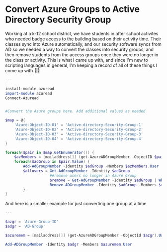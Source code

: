 # Convert Azure Groups to Active Directory Security Group


Working at a k-12 school district, we have students in after school activites who needed badge access to the building based on their activity time. Their classes sync into Azure automatically, and our security software syncs from AD so we needed a way to convert the classes into security groups, and then remove students from the access groups once they were no longer in the class or activity. This is what I came up with, and since I'm new to scripting languages in general, I'm keeping a record of all of these things I come up with 🤷‍♀️

```powershell
---

install-module azuread
import-module azuread
Connect-Azuread


#Convert the Azure groups here. Add additional values as needed

$map = @{
    'Azure-Object-ID-01' = 'Active-directory-Security-Group-1' 
    'Azure-Object-ID-02' = 'Active-directory-Security-Group-2' 
    'Azure-Object-ID-03' = 'Active-directory-Security-Group-3'  
    'Azure-Object-ID-04' = 'Active-directory-Security-Group-4'  
}

foreach($pair in $map.GetEnumerator()) {
    $azMembers = [mailaddress[]] (get-AzureADGroupMember -ObjectID $pair.Key).UserPrincipalName
    foreach($adGroup in $pair.Value) {
        Add-AdGroupMember -Identity $adGroup -Members $azMembers.User 
        $allusers = Get-AdGroupMember -Identity $adGroup
                    ##remove users no longer in Azure Group
                    $remove = Get-AdGroupMember -Identity $adGroup | Where-Object SamAccountName -NotIn $azMembers.User 
                    Remove-ADGroupMember -Identity $adGroup -Members $remove -Confirm:$false 
        } 
}
```

And here is a smaller example for just converting one group at a time 

```powershell
---

$azgr = 'Azure-Group-ID'
$adgr = 'AD-Group'

$azuremem = [mailaddress[]] (get-AzureADGroupMember -ObjectId $azgr).UserPrincipalName

Add-ADGroupMember -Identity $adgr -Members $azuremem.User
